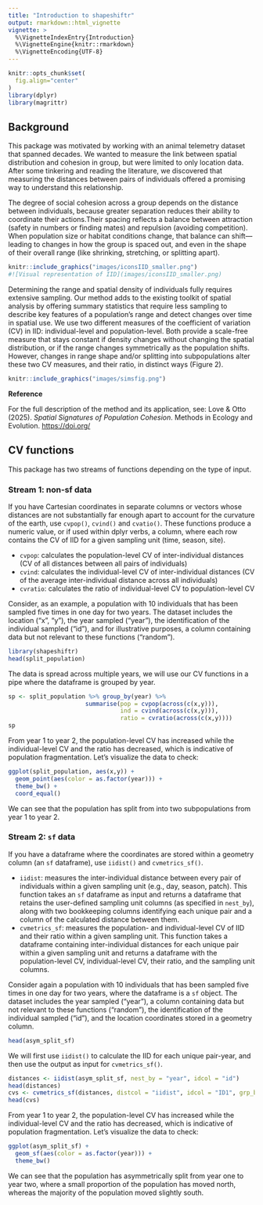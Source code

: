```yaml
---
title: "Introduction to shapeshiftr"
output: rmarkdown::html_vignette
vignette: >
  %\VignetteIndexEntry{Introduction}
  %\VignetteEngine{knitr::rmarkdown}
  %\VignetteEncoding{UTF-8}
---
```


```r
knitr::opts_chunk$set(
  fig.align="center"
)
library(dplyr)
library(magrittr)
```

## Background

This package was motivated by working with an animal telemetry dataset
that spanned decades. We wanted to measure the link between spatial
distribution and cohesion in group, but were limited to only location
data. After some tinkering and reading the literature, we discovered
that measuring the distances between pairs of individuals offered a
promising way to understand this relationship.

The degree of social cohesion across a group depends on the distance
between individuals, because greater separation reduces their ability to
coordinate their actions.Their spacing reflects a balance between
attraction (safety in numbers or finding mates) and repulsion (avoiding
competition). When population size or habitat conditions change, that
balance can shift—leading to changes in how the group is spaced out, and
even in the shape of their overall range (like shrinking, stretching, or
splitting apart).

```r
knitr::include_graphics("images/iconsIID_smaller.png")
#![Visual representation of IID](images/iconsIID_smaller.png)
```

Determining the range and spatial density of individuals fully requires
extensive sampling. Our method adds to the existing toolkit of spatial
analysis by offering summary statistics that require less sampling to
describe key features of a population's range and detect changes over
time in spatial use. We use two different measures of the coefficient of
variation (CV) in IID: individual-level and population-level. Both
provide a scale-free measure that stays constant if density changes
without changing the spatial distribution, or if the range changes
symmetrically as the population shifts. However, changes in range shape
and/or splitting into subpopulations alter these two CV measures, and
their ratio, in distinct ways (Figure 2).

```r
knitr::include_graphics("images/simsfig.png")
```

**Reference**

For the full description of the method and its application, see: Love &
Otto (2025). *Spatial Signatures of Population Cohesion*. Methods in
Ecology and Evolution. <https://doi.org/>

## CV functions

This package has two streams of functions depending on the type of
input.

### Stream 1: non-sf data

If you have Cartesian coordinates in separate columns or vectors whose
distances are not substantially far enough apart to account for the
curvature of the earth, use `cvpop()`, `cvind()` and `cvatio()`. These
functions produce a numeric value, or if used within dplyr verbs, a
column, where each row contains the CV of IID for a given sampling unit
(time, season, site).

-   `cvpop`: calculates the population-level CV of inter-individual
    distances (CV of all distances between all pairs of individuals)
-   `cvind`: calculates the individual-level CV of inter-individual
    distances (CV of the average inter-individual distance across all
    individuals)
-   `cvratio`: calculates the ratio of individual-level CV to
    population-level CV

Consider, as an example, a population with 10 individuals that has been
sampled five times in one day for two years. The dataset includes the
location ("x", "y"), the year sampled ("year"), the identification of
the individual sampled ("id"), and for illustrative purposes, a column
containing data but not relevant to these functions ("random").

```r
library(shapeshiftr)
head(split_population)
```

The data is spread across multiple years, we will use our CV functions
in a pipe where the dataframe is grouped by year.

```r
sp <- split_population %>% group_by(year) %>% 
                      summarise(pop = cvpop(across(c(x,y))), 
                                ind = cvind(across(c(x,y))), 
                                ratio = cvratio(across(c(x,y)))) 
sp
```

From year 1 to year 2, the population-level CV has increased while the
individual-level CV and the ratio has decreased, which is indicative of
population fragmentation. Let's visualize the data to check:

```r
ggplot(split_population, aes(x,y)) +
  geom_point(aes(color = as.factor(year))) +
  theme_bw() +
  coord_equal()
```

We can see that the population has split from into two subpopulations
from year 1 to year 2.

### Stream 2: `sf` data

If you have a dataframe where the coordinates are stored within a
geometry column (an `sf` dataframe), use `iidist()` and
`cvmetrics_sf()`.

-   `iidist`: measures the inter-individual distance between every pair
    of individuals within a given sampling unit (e.g., day, season,
    patch). This function takes an `sf` dataframe as input and returns a
    dataframe that retains the user-defined sampling unit columns (as
    specified in `nest_by`), along with two bookkeeping columns
    identifying each unique pair and a column of the calculated distance
    between them.
-   `cvmetrics_sf`: measures the population- and individual-level CV of
    IID and their ratio within a given sampling unit. This function
    takes a dataframe containing inter-individual distances for each
    unique pair within a given sampling unit and returns a dataframe
    with the population-level CV, individual-level CV, their ratio, and
    the sampling unit columns.

Consider again a population with 10 individuals that has been sampled
five times in one day for two years, where the dataframe is a `sf`
object. The dataset includes the year sampled ("year"), a column
containing data but not relevant to these functions ("random"), the
identification of the individual sampled ("id"), and the location
coordinates stored in a geometry column.

```r
head(asym_split_sf)
```

We will first use `iidist()` to calculate the IID for each unique
pair-year, and then use the output as input for `cvmetrics_sf()`.

```r
distances <- iidist(asym_split_sf, nest_by = "year", idcol = "id")
head(distances)
cvs <- cvmetrics_sf(distances, distcol = "iidist", idcol = "ID1", grp_by = "year")
head(cvs)
```

From year 1 to year 2, the population-level CV has increased while the
individual-level CV and the ratio has decreased, which is indicative of
population fragmentation. Let's visualize the data to check:

```r
ggplot(asym_split_sf) +
  geom_sf(aes(color = as.factor(year))) +
  theme_bw()
```

We can see that the population has asymmetrically split from year one to
year two, where a small proportion of the population has moved north,
whereas the majority of the population moved slightly south.
